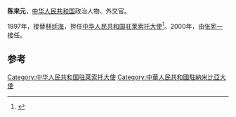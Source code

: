 '''陈来元'''，[[中华人民共和国|中华人民共和国]]政治人物、外交官。

1997年，接替[[林廷海|林廷海]]，担任[[中国驻莱索托大使列表|中华人民共和国驻莱索托大使]]<ref>{{cite web|author=中华人民共和国外交部|title=中国驻莱索托历任大使|url=http://www.mfa.gov.cn/chn/pds/ziliao/wjrw/2167/2170/t9196.htm|publisher=中华人民共和国外交部|accessdate=2012-03-07}}</ref>。2000年，由[[张宪一|张宪一]]接任。

== 参考 ==
{{reflist}}
{{start box}}
{{s-dip}}
{{succession box|[[林廷海|林廷海]]|[[张宪一|张宪一]]|[[中国驻莱索托大使列表|中华人民共和国驻莱索-{托}-大使]]|1997年12月-2000年6月}}
{{succession box|[[唐振琪|唐振琪]]|[[梁銀柱|梁銀柱]]|[[中國駐納米比亞大使列表|中華人民共和國駐納米比亞大使]]|2000年7月－2003年6月}}
{{end box}}
{{中国政治人物小作品}}

[[Category:中华人民共和国驻莱索托大使|Category:中华人民共和国驻莱索托大使]]
[[Category:中華人民共和國駐納米比亞大使|Category:中華人民共和國駐納米比亞大使]]